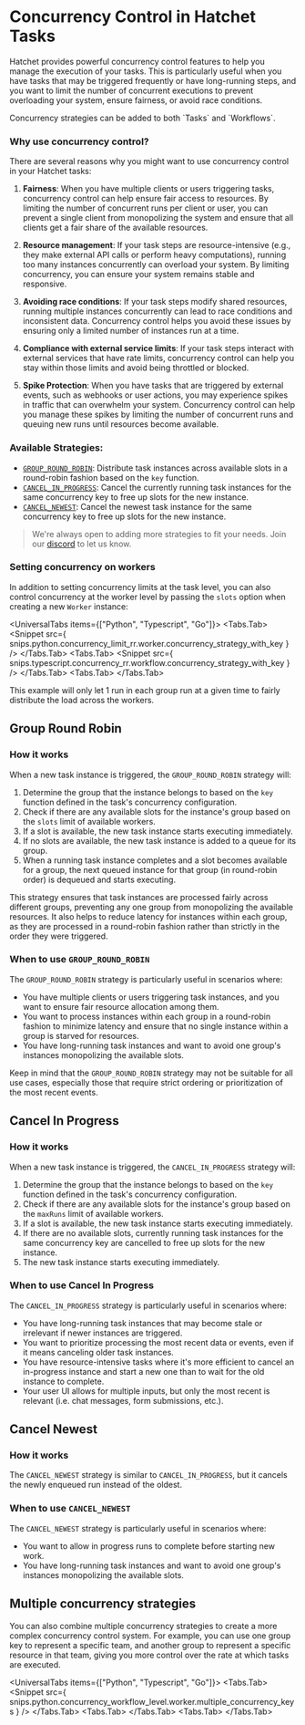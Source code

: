 
# Concurrency Control in Hatchet Tasks

Hatchet provides powerful concurrency control features to help you manage the execution of your tasks. This is particularly useful when you have tasks that may be triggered frequently or have long-running steps, and you want to limit the number of concurrent executions to prevent overloading your system, ensure fairness, or avoid race conditions.

<Callout type="info">
  Concurrency strategies can be added to both `Tasks` and `Workflows`.
</Callout>

### Why use concurrency control?

There are several reasons why you might want to use concurrency control in your Hatchet tasks:

1. **Fairness**: When you have multiple clients or users triggering tasks, concurrency control can help ensure fair access to resources. By limiting the number of concurrent runs per client or user, you can prevent a single client from monopolizing the system and ensure that all clients get a fair share of the available resources.

2. **Resource management**: If your task steps are resource-intensive (e.g., they make external API calls or perform heavy computations), running too many instances concurrently can overload your system. By limiting concurrency, you can ensure your system remains stable and responsive.

3. **Avoiding race conditions**: If your task steps modify shared resources, running multiple instances concurrently can lead to race conditions and inconsistent data. Concurrency control helps you avoid these issues by ensuring only a limited number of instances run at a time.

4. **Compliance with external service limits**: If your task steps interact with external services that have rate limits, concurrency control can help you stay within those limits and avoid being throttled or blocked.

5. **Spike Protection**: When you have tasks that are triggered by external events, such as webhooks or user actions, you may experience spikes in traffic that can overwhelm your system. Concurrency control can help you manage these spikes by limiting the number of concurrent runs and queuing new runs until resources become available.

### Available Strategies:

- [`GROUP_ROUND_ROBIN`](#group-round-robin): Distribute task instances across available slots in a round-robin fashion based on the `key` function.
- [`CANCEL_IN_PROGRESS`](#cancel-in-progress): Cancel the currently running task instances for the same concurrency key to free up slots for the new instance.
- [`CANCEL_NEWEST`](#cancel-newest): Cancel the newest task instance for the same concurrency key to free up slots for the new instance.

> We're always open to adding more strategies to fit your needs. Join our [discord](https://hatchet.run/discord) to let us know.

### Setting concurrency on workers

In addition to setting concurrency limits at the task level, you can also control concurrency at the worker level by passing the `slots` option when creating a new `Worker` instance:

<UniversalTabs items={["Python", "Typescript", "Go"]}>
  <Tabs.Tab>
    <Snippet
      src={
        snips.python.concurrency_limit_rr.worker.concurrency_strategy_with_key
      }
    />
  </Tabs.Tab>
  <Tabs.Tab>
    <Snippet
      src={
        snips.typescript.concurrency_rr.workflow.concurrency_strategy_with_key
      }
    />
  </Tabs.Tab>
  <Tabs.Tab>
    <Snippet
      src={snips.go.workflows.concurrency_rr.concurrency_strategy_with_key}
    />
  </Tabs.Tab>
</UniversalTabs>

This example will only let 1 run in each group run at a given time to fairly distribute the load across the workers.

## Group Round Robin

### How it works

When a new task instance is triggered, the `GROUP_ROUND_ROBIN` strategy will:

1. Determine the group that the instance belongs to based on the `key` function defined in the task's concurrency configuration.
2. Check if there are any available slots for the instance's group based on the `slots` limit of available workers.
3. If a slot is available, the new task instance starts executing immediately.
4. If no slots are available, the new task instance is added to a queue for its group.
5. When a running task instance completes and a slot becomes available for a group, the next queued instance for that group (in round-robin order) is dequeued and starts executing.

This strategy ensures that task instances are processed fairly across different groups, preventing any one group from monopolizing the available resources. It also helps to reduce latency for instances within each group, as they are processed in a round-robin fashion rather than strictly in the order they were triggered.

### When to use `GROUP_ROUND_ROBIN`

The `GROUP_ROUND_ROBIN` strategy is particularly useful in scenarios where:

- You have multiple clients or users triggering task instances, and you want to ensure fair resource allocation among them.
- You want to process instances within each group in a round-robin fashion to minimize latency and ensure that no single instance within a group is starved for resources.
- You have long-running task instances and want to avoid one group's instances monopolizing the available slots.

Keep in mind that the `GROUP_ROUND_ROBIN` strategy may not be suitable for all use cases, especially those that require strict ordering or prioritization of the most recent events.

## Cancel In Progress

### How it works

When a new task instance is triggered, the `CANCEL_IN_PROGRESS` strategy will:

1. Determine the group that the instance belongs to based on the `key` function defined in the task's concurrency configuration.
2. Check if there are any available slots for the instance's group based on the `maxRuns` limit of available workers.
3. If a slot is available, the new task instance starts executing immediately.
4. If there are no available slots, currently running task instances for the same concurrency key are cancelled to free up slots for the new instance.
5. The new task instance starts executing immediately.

### When to use Cancel In Progress

The `CANCEL_IN_PROGRESS` strategy is particularly useful in scenarios where:

- You have long-running task instances that may become stale or irrelevant if newer instances are triggered.
- You want to prioritize processing the most recent data or events, even if it means canceling older task instances.
- You have resource-intensive tasks where it's more efficient to cancel an in-progress instance and start a new one than to wait for the old instance to complete.
- Your user UI allows for multiple inputs, but only the most recent is relevant (i.e. chat messages, form submissions, etc.).

## Cancel Newest

### How it works

The `CANCEL_NEWEST` strategy is similar to `CANCEL_IN_PROGRESS`, but it cancels the newly enqueued run instead of the oldest.

### When to use `CANCEL_NEWEST`

The `CANCEL_NEWEST` strategy is particularly useful in scenarios where:

- You want to allow in progress runs to complete before starting new work.
- You have long-running task instances and want to avoid one group's instances monopolizing the available slots.

## Multiple concurrency strategies

You can also combine multiple concurrency strategies to create a more complex concurrency control system. For example, you can use one group key to represent a specific team, and another group to represent a specific resource in that team, giving you more control over the rate at which tasks are executed.

<UniversalTabs items={["Python", "Typescript", "Go"]}>
  <Tabs.Tab>
    <Snippet
      src={
        snips.python.concurrency_workflow_level.worker.multiple_concurrency_keys
      }
    />
  </Tabs.Tab>
  <Tabs.Tab>
    <Snippet
      src={snips.typescript.concurrency_rr.workflow.multiple_concurrency_keys}
    />
  </Tabs.Tab>
  <Tabs.Tab>
    <Snippet
      src={snips.go.workflows.concurrency_rr.multiple_concurrency_keys}
    />
  </Tabs.Tab>
</UniversalTabs>
